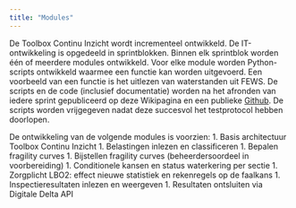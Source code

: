 ```yaml
---
title: "Modules"
---
```


De Toolbox Continu Inzicht wordt incrementeel ontwikkeld. De IT-ontwikkeling is opgedeeld in sprintblokken. Binnen elk sprintblok worden één of meerdere modules ontwikkeld. Voor elke module worden Python-scripts ontwikkeld waarmee een functie kan worden uitgevoerd. Een voorbeeld van een functie is het uitlezen van waterstanden uit FEWS. 
De scripts en de code (inclusief documentatie) worden na het afronden van iedere sprint gepubliceerd op deze Wikipagina en een publieke [Github](https://github.com/continu-inzicht/toolbox-continu-inzicht). De scripts worden vrijgegeven nadat deze succesvol het testprotocol hebben doorlopen.

De ontwikkeling van de volgende modules is voorzien:
1. Basis architectuur Toolbox Continu Inzicht
1. Belastingen inlezen en classificeren
1. Bepalen fragility curves
1. Bijstellen fragility curves (beheerdersoordeel in voorbereiding)
1. Conditionele kansen en status waterkering per sectie
1. Zorgplicht LBO2: effect nieuwe statistiek en rekenregels op de faalkans
1. Inspectieresultaten inlezen en weergeven 
1. Resultaten ontsluiten via Digitale Delta API
